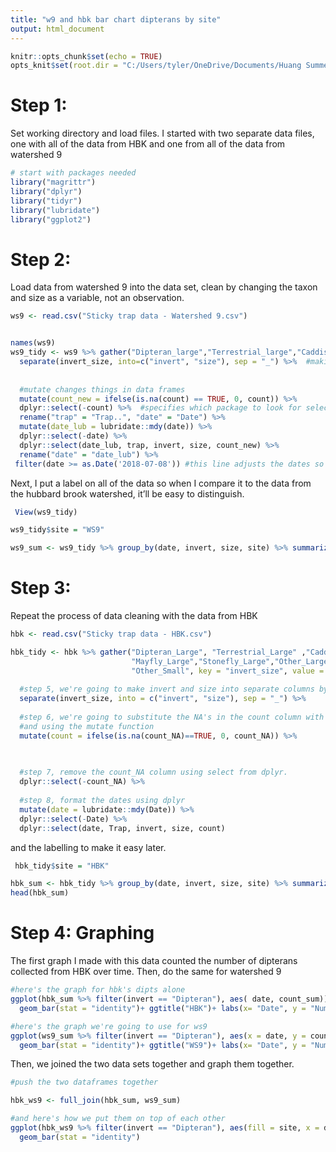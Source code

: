 ---
title: "w9 and hbk bar chart dipterans by site"
output: html_document
---

```{r setup, include=FALSE}
knitr::opts_chunk$set(echo = TRUE)
opts_knit$set(root.dir = "C:/Users/tyler/OneDrive/Documents/Huang Summer/Data Files/")

```

# Step 1: 
Set working directory and load files. I started with two separate data files, one with all of the data from HBK and one from all of the data from watershed 9 

```{r cars}
# start with packages needed
library("magrittr")
library("dplyr")
library("tidyr")
library("lubridate")
library("ggplot2")
```

# Step 2: 
Load data from watershed 9 into the data set, clean by changing the taxon and size as a variable, not an observation. 

```{r } 
ws9 <- read.csv("Sticky trap data - Watershed 9.csv")


names(ws9)
ws9_tidy <- ws9 %>% gather("Dipteran_large","Terrestrial_large","Caddisfly_large","Mayfly_large","Stonefly_large","Other_large","Dipteran_small","Terrestrial_small","Other_small", key ="invert_size", value = "count") %>% 
  separate(invert_size, into=c("invert", "size"), sep = "_") %>%  #making invertebrate type and size into separate variables
  
  
  #mutate changes things in data frames
  mutate(count_new = ifelse(is.na(count) == TRUE, 0, count)) %>% 
  dplyr::select(-count) %>%  #specifies which package to look for select in
  rename("trap" = "Trap..", "date" = "Date") %>% 
  mutate(date_lub = lubridate::mdy(date)) %>% 
  dplyr::select(-date) %>% 
  dplyr::select(date_lub, trap, invert, size, count_new) %>% 
  rename("date" = "date_lub") %>% 
 filter(date >= as.Date('2018-07-08')) #this line adjusts the dates so they'll be in the same range

```

Next, I put a label on all of the data so when I compare it to the data from the hubbard brook watershed, it'll be easy to distinguish. 
```{r }
 View(ws9_tidy)

ws9_tidy$site = "WS9"

ws9_sum <- ws9_tidy %>% group_by(date, invert, size, site) %>% summarize(count_sum = sum(count_new))  
```

# Step 3: 
Repeat the process of data cleaning with the data from HBK
```{r }
hbk <- read.csv("Sticky trap data - HBK.csv")

hbk_tidy <- hbk %>% gather("Dipteran_Large", "Terrestrial_Large" ,"Caddisfly_Large" ,
                           "Mayfly_Large","Stonefly_Large","Other_Large","Dipteran_Small" ,"Terrestrial_Small",
                           "Other_Small", key = "invert_size", value = "count_NA") %>% 
  
  #step 5, we're going to make invert and size into separate columns by piping this into the separate functio. 
  separate(invert_size, into = c("invert", "size"), sep = "_") %>% 
  
  #step 6, we're going to substitute the NA's in the count column with zeroes by piping into a for loop
  #and using the mutate function
  mutate(count = ifelse(is.na(count_NA)==TRUE, 0, count_NA)) %>% 

  
  
  #step 7, remove the count_NA column using select from dplyr.
  dplyr::select(-count_NA) %>% 
  
  #step 8, format the dates using dplyr
  mutate(date = lubridate::mdy(Date)) %>% 
  dplyr::select(-Date) %>% 
  dplyr::select(date, Trap, invert, size, count) 
```
 
 and the labelling to make it easy later. 
```{r }
 hbk_tidy$site = "HBK"

hbk_sum <- hbk_tidy %>% group_by(date, invert, size, site) %>% summarize(count_sum = sum(count))
head(hbk_sum)
```

# Step 4: Graphing
The first graph I made with this data counted the number of dipterans collected from HBK over time. Then, do the same for watershed 9
```{r}
#here's the graph for hbk's dipts alone
ggplot(hbk_sum %>% filter(invert == "Dipteran"), aes( date, count_sum)) + 
  geom_bar(stat = "identity")+ ggtitle("HBK")+ labs(x= "Date", y = "Number of Diptera")

#here's the graph we're going to use for ws9
ggplot(ws9_sum %>% filter(invert == "Dipteran"), aes(x = date, y = count_sum)) + 
  geom_bar(stat = "identity")+ ggtitle("WS9")+ labs(x= "Date", y = "Number of Diptera")

```

Then, we joined the two data sets together and graph them together. 
```{r}
#push the two dataframes together 

hbk_ws9 <- full_join(hbk_sum, ws9_sum)

#and here's how we put them on top of each other
ggplot(hbk_ws9 %>% filter(invert == "Dipteran"), aes(fill = site, x = date, y = count_sum)) +
  geom_bar(stat = "identity")

```


